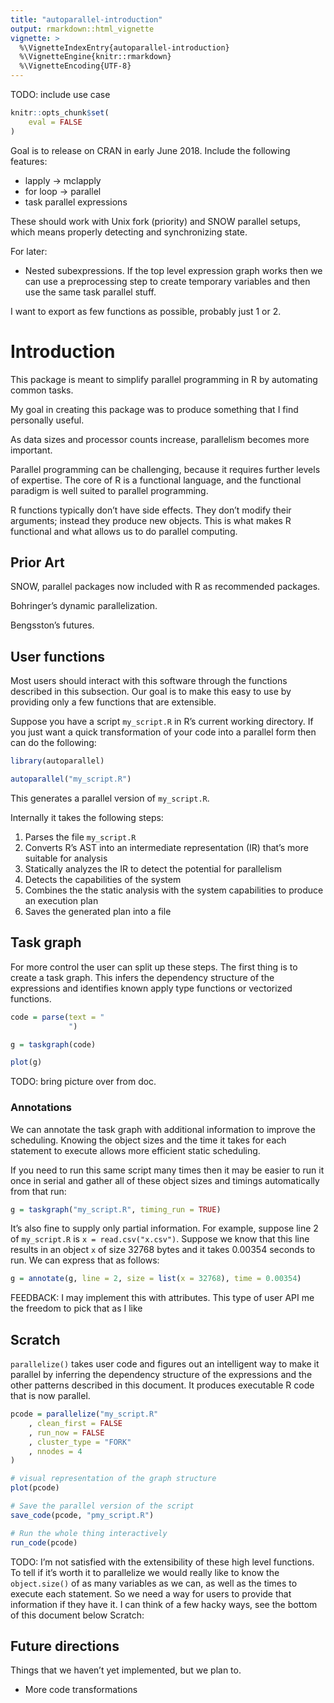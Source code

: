 ```yaml
---
title: "autoparallel-introduction"
output: rmarkdown::html_vignette
vignette: >
  %\VignetteIndexEntry{autoparallel-introduction}
  %\VignetteEngine{knitr::rmarkdown}
  %\VignetteEncoding{UTF-8}
---
```


TODO: include use case

```r
knitr::opts_chunk$set(
    eval = FALSE
)
```

Goal is to release on CRAN in early June 2018. 
Include the following features:

- lapply -> mclapply
- for loop -> parallel
- task parallel expressions

These should work with Unix fork (priority) and SNOW parallel setups, which
means properly detecting and synchronizing state.

For later:

- Nested subexpressions. If the top level expression graph works then
  we can use a preprocessing step to create temporary variables and then
  use the same task parallel stuff.

I want to export as few functions as possible, probably just 1 or 2.

# Introduction

This package is meant to simplify parallel programming in R by automating
common tasks.

My goal in creating this package was to produce something that I find
personally useful.

As data sizes and processor counts increase, parallelism becomes more
important.

Parallel programming can be challenging, because it requires further levels
of expertise. The core of R is a functional language, and the functional
paradigm is well suited to parallel programming. 

R functions typically don't have side effects. They don't modify their
arguments; instead they produce new objects. This is what makes R
functional and what allows us to do parallel computing.


## Prior Art

SNOW, parallel packages now included with R as recommended packages.

Bohringer's dynamic parallelization.

Bengsston's futures.


## User functions

Most users should interact with this software through the functions
described in this subsection. Our goal is to make this easy to use by
providing only a few functions that are extensible. 

Suppose you have a script `my_script.R` in R's current working directory.
If you just want a quick transformation of your code into a parallel form
then can do the following:

```R
library(autoparallel)

autoparallel("my_script.R")
```

This generates a parallel version of `my_script.R`.

Internally it takes the following steps:

1. Parses the file `my_script.R`
2. Converts R's AST into an intermediate representation (IR) that's more
   suitable for analysis
3. Statically analyzes the IR to detect the potential for parallelism
4. Detects the capabilities of the system
5. Combines the the static analysis with the system capabilities to produce
   an execution plan
6. Saves the generated plan into a file

## Task graph

For more control the user can split up these steps. The first thing is to
create a task graph. This infers the dependency structure of the
expressions and identifies known apply type functions or vectorized
functions.

```r

code = parse(text = "
             ")

g = taskgraph(code)

plot(g)
```

TODO: bring picture over from doc.



### Annotations

We can annotate the task graph with additional information to improve the
scheduling. Knowing the object sizes and the time it takes for each
statement to execute allows more efficient static scheduling.

If you need to run this same
script many times then it may be easier to run it once in serial and
gather all of these object sizes and timings automatically from that run:

```r
g = taskgraph("my_script.R", timing_run = TRUE)
```

It's also fine to supply only partial information. 
For example, suppose line 2 of `my_script.R` is `x =
read.csv("x.csv")`.  Suppose we know that this line results
in an object `x` of size 32768 bytes and it takes 0.00354 seconds to run. We can express that as follows:


```r
g = annotate(g, line = 2, size = list(x = 32768), time = 0.00354)
```
FEEDBACK: I may implement this with attributes. This type of user API
me the freedom to pick that as I like




## Scratch

`parallelize()` takes user code and figures out an intelligent way to make
it parallel by inferring the dependency structure of the expressions and
the other patterns described in this document. It produces executable R
code that is now parallel.

```R

pcode = parallelize("my_script.R"
    , clean_first = FALSE
    , run_now = FALSE
    , cluster_type = "FORK"
    , nnodes = 4
)

# visual representation of the graph structure
plot(pcode)

# Save the parallel version of the script
save_code(pcode, "pmy_script.R")

# Run the whole thing interactively
run_code(pcode)

```

TODO: I'm not satisfied with the extensibility of these high level
functions. To tell if it's worth it to parallelize we would really like to
know the `object.size()` of as many variables as we can, as well as the
times to execute each statement. So we need a way for users to provide that
information if they have it. I can think of a few hacky ways, see the
bottom of this document below Scratch:

## Future directions

Things that we haven't yet implemented, but we plan to.

- More code transformations
